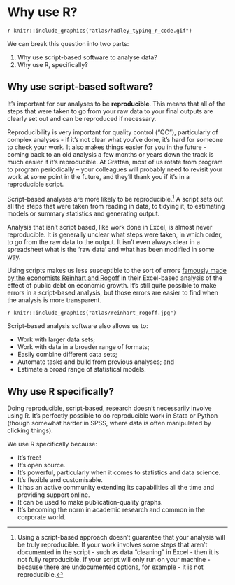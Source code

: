 # Why use R?

`r knitr::include_graphics("atlas/hadley_typing_r_code.gif")`

We can break this question into two parts:

1. Why use script-based software to analyse data?
2. Why use R, specifically?

## Why use script-based software? {#why-script}

It's important for our analyses to be **reproducible**. This means that all of the steps that were taken to go from your raw data to your final outputs are clearly set out and can be reproduced if necessary. 

Reproducibility is very important for quality control ("QC"), particularly of complex analyses - if it's not clear what you've done, it's hard for someone to check your work. It also makes things easier for you in the future - coming back to an old analysis a few months or years down the track is much easier if it's reproducible. At Grattan, most of us rotate from program to program periodically -- your colleagues will probably need to revisit your work at some point in the future, and they'll thank you if it's in a reproducible script.

Script-based analyses are more likely to be reproducible.^[Using a script-based approach doesn't guarantee that your analysis will be truly reproducible. If your work involves some steps that aren't documented in the script - such as data "cleaning" in Excel - then it is not fully reproducible. If your script will only run on your machine - because there are undocumented options, for example - it is not reproducible.] A script sets out all the steps that were taken from reading in data, to tidying it, to estimating models or summary statistics and generating output. 

Analysis that isn't script based, like work done in Excel, is almost never reproducible. It is generally unclear what steps were taken, in which order, to go from the raw data to the output. It isn't even always clear in a spreadsheet what is the 'raw data' and what has been modified in some way.

Using scripts makes us less susceptible to the sort of errors [famously made by the economists Reinhart and Rogoff](https://en.wikipedia.org/wiki/Growth_in_a_Time_of_Debt#Methodological_flaws) in their Excel-based analysis of the effect of public debt on economic growth. It's still quite possible to make errors in a script-based analysis, but those errors are easier to find when the analysis is more transparent.

`r knitr::include_graphics("atlas/reinhart_rogoff.jpg")`

Script-based analysis software also allows us to:

* Work with larger data sets;
* Work with data in a broader range of formats;
* Easily combine different data sets;
* Automate tasks and build from previous analyses; and
* Estimate a broad range of statistical models.

## Why use R specifically? {#why-R}

Doing reproducible, script-based, research doesn't necessarily involve using R. It's perfectly possible to do reproducible work in Stata or Python (though somewhat harder in SPSS, where data is often manipulated by clicking things).

We use R specifically because:

* It's free!
* It's open source.
* It's powerful, particularly when it comes to statistics and data science.
* It's flexible and customisable.
* It has an active community extending its capabilities all the time and providing support online.
* It can be used to make publication-quality graphs.
* It's becoming the norm in academic research and common in the corporate world.
